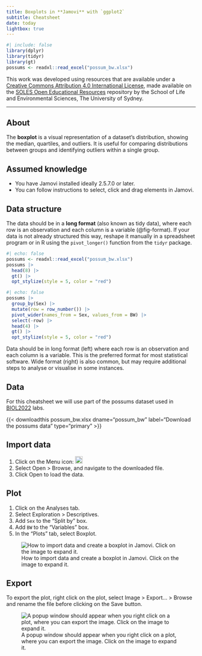```yaml
---
title: Boxplots in **Jamovi** with `ggplot2`
subtitle: Cheatsheet
date: today
lightbox: true
---
```


```r
#| include: false
library(dplyr)
library(tidyr)
library(gt)
possums <- readxl::read_excel("possum_bw.xlsx")
```
::: {.callout-note appearance="simple"}
This work was developed using resources that are available under a [Creative Commons Attribution 4.0 International License](https://creativecommons.org/licenses/by/4.0/), made available on the [SOLES Open Educational Resources](https://github.com/usyd-soles-edu) repository by the School of Life and Environmental Sciences, The University of Sydney.
:::

-----

## About
The **boxplot** is a visual representation of a dataset’s distribution, showing the median, quartiles, and outliers. It is useful for comparing distributions between groups and identifying outliers within a single group.

::: {.callout-note collapse="true"}
## Assumed knowledge
- You have Jamovi installed ideally 2.5.7.0 or later.
- You can follow instructions to select, click and drag elements in Jamovi.
:::

::: {.callout-important collapse="true"}
## Data structure
The data should be in a **long format** (also known as tidy data), where each row is an observation and each column is a variable (@fig-format). If your data is not already structured this way, reshape it manually in a spreadsheet program or in R using the `pivot_longer()` function from the `tidyr` package.


::: {layout="[ 0.4, -0.1, 0.4 ]" #fig-format}

:::: {#first-column}
```r
#| echo: false
possums <- readxl::read_excel("possum_bw.xlsx")
possums |>
  head(8) |>
  gt() |>
  opt_stylize(style = 5, color = "red")
```
:::

::: {#second-column}
```r
#| echo: false
possums |>
  group_by(Sex) |>
  mutate(row = row_number()) |>
  pivot_wider(names_from = Sex, values_from = BW) |>
  select(-row) |>
  head(4) |>
  gt() |>
  opt_stylize(style = 5, color = "red")
```
:::

Data should be in long format (left) where each row is an observation and each column is a variable. This is the preferred format for most statistical software. Wide format (right) is also common, but may require additional steps to analyse or visualise in some instances.
::::
:::

## Data
For this cheatsheet we will use part of the possums dataset used in [BIOL2022](https://www.sydney.edu.au/units/BIOL2022) labs.

{{< downloadthis possum_bw.xlsx dname="possum_bw" label="Download the possums data" type="primary" >}}

## Import data

1. Click on the Menu icon: ![](assets/jamovimenu.png){width=20px}
2. Select Open > Browse, and navigate to the downloaded file. 
3. Click Open to load the data.

## Plot

1. Click on the Analyses tab.
2. Select Exploration > Descriptives.
3. Add `Sex` to the "Split by" box.
4. Add `BW` to the "Variables" box.
5. In the "Plots" tab, select Boxplot.

::: {.content-visible unless-format="pdf"}
![How to import data and create a boxplot in Jamovi. Click on the image to expand it.](assets/jamovi-import.gif){#fig-jamovi-import}
:::

## Export

To export the plot, right click on the plot, select Image > Export... > Browse and rename the file before clicking on the Save button.

![A popup window should appear when you right click on a plot, where you can export the image. Click on the image to expand it.](assets/jamovi-export.png){#fig-jamovi-export}
